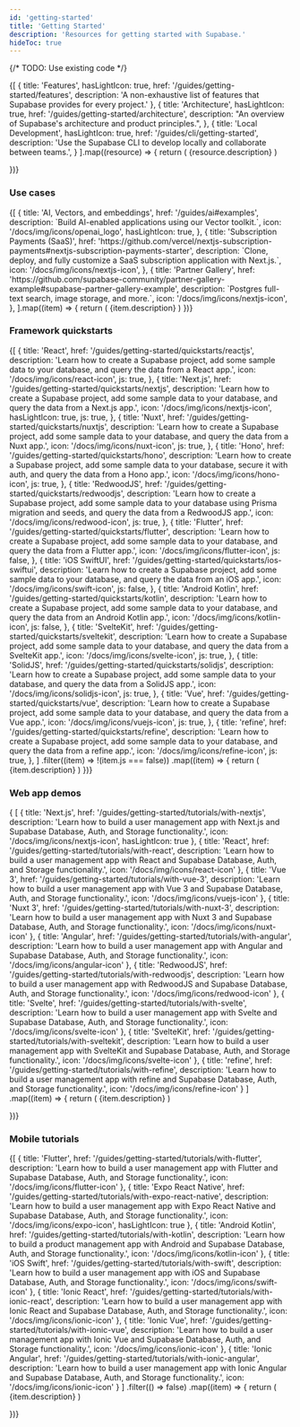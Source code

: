 ```yaml
---
id: 'getting-started'
title: 'Getting Started'
description: 'Resources for getting started with Supabase.'
hideToc: true
---
```


{/* TODO: Use existing code */}

<div className="flex flex-col gap-12 my-12">

<div>

  <div className="grid grid-cols-12 gap-6 not-prose">
    {[
      {
        title: 'Features',
        hasLightIcon: true,
        href: '/guides/getting-started/features',
        description: 'A non-exhaustive list of features that Supabase provides for every project.'
      },
      {
        title: 'Architecture',
        hasLightIcon: true,
        href: '/guides/getting-started/architecture',
        description: "An overview of Supabase's architecture and product principles.",
      },
      {
        title: 'Local Development',
        hasLightIcon: true,
        href: '/guides/cli/getting-started',
        description: 'Use the Supabase CLI to develop locally and collaborate between teams.',
      }
    ].map((resource) => {
      return (
        <Link
          href={`${resource.href}`}
          key={resource.title}
          className={'col-span-12 md:col-span-4'}
          passHref
        >
          <GlassPanel {...resource} background={false} showIconBg={true}>
            {resource.description}
          </GlassPanel>
        </Link>
      )

})}

  </div>

</div>

</div>

### Use cases

<div className="grid lg:grid-cols-12 gap-6 not-prose">
  {[
    {
      title: 'AI, Vectors, and embeddings',
      href: '/guides/ai#examples',
      description: `Build AI-enabled applications using our Vector toolkit.`,
      icon: '/docs/img/icons/openai_logo',
      hasLightIcon: true,
    },
    {
      title: 'Subscription Payments (SaaS)',
      href: 'https://github.com/vercel/nextjs-subscription-payments#nextjs-subscription-payments-starter',
      description: `Clone, deploy, and fully customize a SaaS subscription application with Next.js.`,
      icon: '/docs/img/icons/nextjs-icon',
    },
    {
      title: 'Partner Gallery',
      href: 'https://github.com/supabase-community/partner-gallery-example#supabase-partner-gallery-example',
      description: `Postgres full-text search, image storage, and more.`,
      icon: '/docs/img/icons/nextjs-icon',
    },
  ].map((item) => {
    return (
      <Link href={`${item.href}`} key={item.title} passHref className={'col-span-4'}>
        <GlassPanel
          title={item.title}
          span="col-span-6"
          background={false}
          icon={item.icon}
          hasLightIcon={item.hasLightIcon}
        >
          {item.description}
        </GlassPanel>
      </Link>
    )
  })}
</div>

### Framework quickstarts

<div className="grid lg:grid-cols-12 gap-6 not-prose">
  {[
    {
      title: 'React',
      href: '/guides/getting-started/quickstarts/reactjs',
      description:
        'Learn how to create a Supabase project, add some sample data to your database, and query the data from a React app.',
      icon: '/docs/img/icons/react-icon',
      js: true,
    },
    {
      title: 'Next.js',
      href: '/guides/getting-started/quickstarts/nextjs',
      description:
        'Learn how to create a Supabase project, add some sample data to your database, and query the data from a Next.js app.',
      icon: '/docs/img/icons/nextjs-icon',
      hasLightIcon: true,
      js: true,
    },
    {
      title: 'Nuxt',
      href: '/guides/getting-started/quickstarts/nuxtjs',
      description:
        'Learn how to create a Supabase project, add some sample data to your database, and query the data from a Nuxt app.',
      icon: '/docs/img/icons/nuxt-icon',
      js: true,
    },
    {
      title: 'Hono',
      href: '/guides/getting-started/quickstarts/hono',
      description:
        'Learn how to create a Supabase project, add some sample data to your database, secure it with auth, and query the data from a Hono app.',
      icon: '/docs/img/icons/hono-icon',
      js: true,
    },
    {
      title: 'RedwoodJS',
      href: '/guides/getting-started/quickstarts/redwoodjs',
      description:
        'Learn how to create a Supabase project, add some sample data to your database using Prisma migration and seeds, and query the data from a RedwoodJS app.',
      icon: '/docs/img/icons/redwood-icon',
      js: true,
    },
    {
      title: 'Flutter',
      href: '/guides/getting-started/quickstarts/flutter',
      description:
        'Learn how to create a Supabase project, add some sample data to your database, and query the data from a Flutter app.',
      icon: '/docs/img/icons/flutter-icon',
      js: false,
    },
    {
      title: 'iOS SwiftUI',
      href: '/guides/getting-started/quickstarts/ios-swiftui',
      description:
        'Learn how to create a Supabase project, add some sample data to your database, and query the data from an iOS app.',
      icon: '/docs/img/icons/swift-icon',
      js: false,
    },
    {
      title: 'Android Kotlin',
      href: '/guides/getting-started/quickstarts/kotlin',
      description:
        'Learn how to create a Supabase project, add some sample data to your database, and query the data from an Android Kotlin app.',
      icon: '/docs/img/icons/kotlin-icon',
      js: false,
    },
    {
      title: 'SvelteKit',
      href: '/guides/getting-started/quickstarts/sveltekit',
      description:
        'Learn how to create a Supabase project, add some sample data to your database, and query the data from a SvelteKit app.',
      icon: '/docs/img/icons/svelte-icon',
      js: true,
    },
    {
      title: 'SolidJS',
      href: '/guides/getting-started/quickstarts/solidjs',
      description:
        'Learn how to create a Supabase project, add some sample data to your database, and query the data from a SolidJS app.',
      icon: '/docs/img/icons/solidjs-icon',
      js: true,
    },
    {
      title: 'Vue',
      href: '/guides/getting-started/quickstarts/vue',
      description:
        'Learn how to create a Supabase project, add some sample data to your database, and query the data from a Vue app.',
      icon: '/docs/img/icons/vuejs-icon',
      js: true,
    },
    {
      title: 'refine',
      href: '/guides/getting-started/quickstarts/refine',
      description:
        'Learn how to create a Supabase project, add some sample data to your database, and query the data from a refine app.',
      icon: '/docs/img/icons/refine-icon',
      js: true,
    },
  ]
    .filter((item) => !(item.js === false))
    .map((item) => {
      return (
        <Link href={`${item.href}`} key={item.title} passHref className={'col-span-4'}>
          <GlassPanel
            title={item.title}
            span="col-span-6"
            background={false}
            icon={item.icon}
            hasLightIcon={item.hasLightIcon}
          >
            {item.description}
          </GlassPanel>
        </Link>
      )
    })}
</div>

### Web app demos

<div className="grid lg:grid-cols-12 gap-6 not-prose">
  {
  [
    {
      title: 'Next.js',
      href: '/guides/getting-started/tutorials/with-nextjs',
      description:
        'Learn how to build a user management app with Next.js and Supabase Database, Auth, and Storage functionality.',
      icon: '/docs/img/icons/nextjs-icon',
      hasLightIcon: true
    },
    {
      title: 'React',
      href: '/guides/getting-started/tutorials/with-react',
      description:
        'Learn how to build a user management app with React and Supabase Database, Auth, and Storage functionality.',
      icon: '/docs/img/icons/react-icon'
    },
    {
      title: 'Vue 3',
      href: '/guides/getting-started/tutorials/with-vue-3',
      description:
        'Learn how to build a user management app with Vue 3 and Supabase Database, Auth, and Storage functionality.',
      icon: '/docs/img/icons/vuejs-icon'
    },
    {
      title: 'Nuxt 3',
      href: '/guides/getting-started/tutorials/with-nuxt-3',
      description:
        'Learn how to build a user management app with Nuxt 3 and Supabase Database, Auth, and Storage functionality.',
      icon: '/docs/img/icons/nuxt-icon'
    },
    {
      title: 'Angular',
      href: '/guides/getting-started/tutorials/with-angular',
      description:
        'Learn how to build a user management app with Angular and Supabase Database, Auth, and Storage functionality.',
      icon: '/docs/img/icons/angular-icon'
    },
    {
      title: 'RedwoodJS',
      href: '/guides/getting-started/tutorials/with-redwoodjs',
      description:
        'Learn how to build a user management app with RedwoodJS and Supabase Database, Auth, and Storage functionality.',
      icon: '/docs/img/icons/redwood-icon'
    },
    {
      title: 'Svelte',
      href: '/guides/getting-started/tutorials/with-svelte',
      description:
        'Learn how to build a user management app with Svelte and Supabase Database, Auth, and Storage functionality.',
      icon: '/docs/img/icons/svelte-icon'
    },
    {
      title: 'SvelteKit',
      href: '/guides/getting-started/tutorials/with-sveltekit',
      description:
        'Learn how to build a user management app with SvelteKit and Supabase Database, Auth, and Storage functionality.',
      icon: '/docs/img/icons/svelte-icon'
    },
    {
      title: 'refine',
      href: '/guides/getting-started/tutorials/with-refine',
      description:
        'Learn how to build a user management app with refine and Supabase Database, Auth, and Storage functionality.',
      icon: '/docs/img/icons/refine-icon'
    }
  ]
.map((item) => {
    return (
      <Link href={`${item.href}`} key={item.title} passHref className={'col-span-4'}>
        <GlassPanel
          title={item.title}
          span="col-span-6"
          background={false}
          icon={item.icon}
          hasLightIcon={item.hasLightIcon}
        >
          {item.description}
        </GlassPanel>
      </Link>
    )

})}

</div>

### Mobile tutorials

<div className="grid lg:grid-cols-12 gap-6 not-prose">
  {[
    {
      title: 'Flutter',
      href: '/guides/getting-started/tutorials/with-flutter',
      description:
        'Learn how to build a user management app with Flutter and Supabase Database, Auth, and Storage functionality.',
      icon: '/docs/img/icons/flutter-icon'
    },
    {
      title: 'Expo React Native',
      href: '/guides/getting-started/tutorials/with-expo-react-native',
      description:
        'Learn how to build a user management app with Expo React Native and Supabase Database, Auth, and Storage functionality.',
      icon: '/docs/img/icons/expo-icon',
      hasLightIcon: true
    },
    {
      title: 'Android Kotlin',
      href: '/guides/getting-started/tutorials/with-kotlin',
      description:
        'Learn how to build a product management app with Android and Supabase Database, Auth, and Storage functionality.',
      icon: '/docs/img/icons/kotlin-icon'
    },
    {
      title: 'iOS Swift',
      href: '/guides/getting-started/tutorials/with-swift',
      description:
        'Learn how to build a user management app with iOS and Supabase Database, Auth, and Storage functionality.',
      icon: '/docs/img/icons/swift-icon'
    },
    {
      title: 'Ionic React',
      href: '/guides/getting-started/tutorials/with-ionic-react',
      description:
        'Learn how to build a user management app with Ionic React and Supabase Database, Auth, and Storage functionality.',
      icon: '/docs/img/icons/ionic-icon'
    },
    {
      title: 'Ionic Vue',
      href: '/guides/getting-started/tutorials/with-ionic-vue',
      description:
        'Learn how to build a user management app with Ionic Vue and Supabase Database, Auth, and Storage functionality.',
      icon: '/docs/img/icons/ionic-icon'
    },
    {
      title: 'Ionic Angular',
      href: '/guides/getting-started/tutorials/with-ionic-angular',
      description:
        'Learn how to build a user management app with Ionic Angular and Supabase Database, Auth, and Storage functionality.',
      icon: '/docs/img/icons/ionic-icon'
    }
  ]
                .filter(() => false)
.map((item) => {
    return (
      <Link href={`${item.href}`} key={item.title} passHref className={'col-span-4'}>
        <GlassPanel
          title={item.title}
          span="col-span-6"
          background={false}
          icon={item.icon}
          hasLightIcon={item.hasLightIcon}
        >
          {item.description}
        </GlassPanel>
      </Link>
    )

})}

</div>
